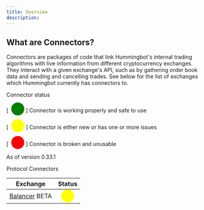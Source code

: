 ```yaml
---
title: Overview
description:
---
```


## What are Connectors?

Connectors are packages of code that link Hummingbot's internal trading algorithms with live information from different cryptocurrency exchanges. They interact with a given exchange's API, such as by gathering order book data and sending and cancelling trades. See below for the list of exchanges which Hummingbot currently has connectors to.

Connector status

[<span style="color:green; font-size:25px"> ⬤</span> ] Connector is working properly and safe to use

[<span style="color:yellow; font-size:25px"> ⬤</span> ] Connector is either new or has one or more issues

[<span style="color:red; font-size:25px"> ⬤</span> ] Connector is broken and unusable

As of version 0.33.1

Protocol Connectors

|                    Exchange                    |                       Status                        |
| :--------------------------------------------: | :-------------------------------------------------: |
| [Balancer](/protocol-connectors/balancer) BETA | <span style="color:yellow; font-size:25px">⬤</span> |
